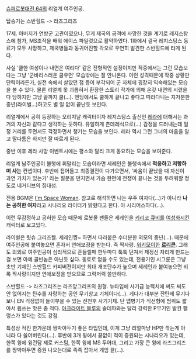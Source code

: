 [[슈퍼로봇대전 64]]의 리얼계 여주인공.

탑승기는 스반힐드 -> 라즈그리즈

17세. 아버지가 연방군 고관이였으나, 무게 제국의 공격에 사망한 것을 계기로 레지스탕스에 참가, MS조작을 배워 에이스 파일럿으로 활약하였다. 1화에서 결국 레지스탕스 동료가 모두 사망하고, 제국병들과 동귀어진할 각오로 우연히 발견한 스반힐드에 타게 된다.

사실 '쿨한 여성이나 내면은 여리다' 같은 전형적인 설정이지만 작중에서는 그런 모습보다는 그냥 '군바리스러운 쿨우먼' 모습밖에는 잘 안나온다. 이런 성격때문에 작중 상황판단력이라든가, 실전 속에서 살았던 점 등이 부각되어 군 자체에 굉장히 익숙해있는 모습을 볼 수 있다. 물론 리얼계 못 괴롭혀서 환장한 스토리 작가에 의해 온갖 내면의 시련을 다 당하지만 그냥 끝까지 쿨(...). 엔딩에서도 쿨하게 끝나고 좋다고 따라다니는 지저분한 중년(라이벌...)하고도 별 일 없이 끝난듯 보인다.

리얼계에서 공히 등장하는 오리지날 캐릭터이자 레지스탕스 출신인 [[레라]]에 대해서는 과거의 자신과 같다고 생각하는 듯하다. 유일하게 츤데레식으로(...) 감정을 드러내는데 일정 거리를 두면서도 걱정하면서 챙기는 모습을 보인다. 레라 역시 그런 그녀의 마음을 알고 말다툼은 하지만 잘 따르게 된다.

중반 이후 레라 사망 이벤트시에는 평소와 달리 크게 동요하는 모습을 보여준다. 

리얼계 남주인공이 불행에 휘말리는 모습이라면 세레인은 불행속에서 '''적응하고 저항하며 사는''' 컨셉이다. 후반에 접어들고 최종결전이 다가오면서, '싸움이 끝났을 때 자신이 과연 가치가 있는가' 라는 질문을 던지면서 가슴 한편에 전쟁이 끝나는 것을 두려워할 정도로 네거티브의 집대성.

전용 BGM은 [http://www.youtube.com/watch?v=B3FVw68kgtM I'm Space Woman]. 참고로 해석하면 나는 우주 여자다(...)가 아니라 '''나는 공허한 여자'''라고 시나리오 라이터가 밝혔다고 한다. 아 시리어스하다(...).

이런 무감정하고 공허한 모습 때문에 로봇물 팬들은 세레인을 [[키리코 큐비]]를 [[여성화]]시킨 캐릭터로 보고있다.


라이벌은 릿슈 그리즈웰. 세레인쨩~ 하면서 따라붙은 수더분한 외모의 중년(...). 때문에 여주인공에 붙여놓으면 혼자서 연애보정을 받는다. 즉 짝사랑. [[워키모이]]한 '''[[로리콘]]'''. 그래도 의외로 여주인공이 심리적으로 흔들릴때 한두마디 툭툭 던져서 제정신 차리게 만드는 걸 보면 아예 골빈놈은 아닌듯 싶다. 동료로 얻을 수도 있는데, 전용기인 시그룬은 그냥 초반 기체인 스반힐드 카피버젼이지만 최대 개조단수가 높으며 세레인과 붙여놓으면 비록 짝사랑이지만 연애보정을 받으므로 그럭저럭 쓸만하다.

스반힐드 -> 라즈그리즈는 라즈앙그리프의 원형. 뉴타입에 사기급 능력치에 써도 써도 안 없어지는 탄수를 자랑하는 공인 무기창고 기체이다(...). 게다가 대부분 잔탄제 무기다보니 EN 걱정없이 들이부을 수 있는 전천후 사기기체. 단 맵병기가 직선형에 범위도 짧아서 휩쓰는 맛은 좀 적다. [[아크라이트 블루]]의 솔데파와는 달리 강력한 P무기인 발칸 팰렁스가 있다는 것도 강점.

특성상 적진 한가운데 짱박아두기 좋은 타입인데, 이게 그냥 리얼마냥 HP만 깎는게 아니라 다 쓸어버린다(...). 후반에 3개 윙에서 끝없이 적이 증원되는 시나리오가 있는데, 한쪽 윙에 윙건담 제로 커스텀, 한쪽 윙에 MS 두어대, 그리고 가장 큰 윙에 라즈그리즈를 짱박아두면 증원 나오는대로 족족 잡아서 게임 끝(...).
